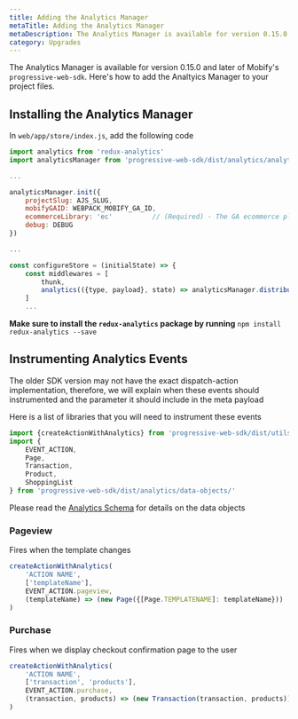 ```yaml
---
title: Adding the Analytics Manager
metaTitle: Adding the Analytics Manager
metaDescription: The Analytics Manager is available for version 0.15.0 and later of Mobify's progressive-web-sdk. Here's how to add the Analtyics Manager to your project files.
category: Upgrades
---
```

The Analytics Manager is available for version 0.15.0 and later of Mobify's `progressive-web-sdk`. Here's how to add the Analtyics Manager to your project files.

## Installing the Analytics Manager

In `web/app/store/index.js`, add the following code
```jsx
import analytics from 'redux-analytics'
import analyticsManager from 'progressive-web-sdk/dist/analytics/analytics-manager'

...

analyticsManager.init({
    projectSlug: AJS_SLUG,
    mobifyGAID: WEBPACK_MOBIFY_GA_ID,
    ecommerceLibrary: 'ec'          // (Required) - The GA ecommerce plugin to use ('ec' or 'ecommerce')
    debug: DEBUG
})

...

const configureStore = (initialState) => {
    const middlewares = [
        thunk,
        analytics(({type, payload}, state) => analyticsManager.distribute(type, payload, state))
    ]
    ...
```

**Make sure to install the `redux-analytics` package by running** `npm install
redux-analytics --save`

## Instrumenting Analytics Events

The older SDK version may not have the exact dispatch-action implementation,
therefore, we will explain when these events should instrumented and the
parameter it should include in the meta payload

Here is a list of libraries that you will need to instrument these events

```jsx
import {createActionWithAnalytics} from 'progressive-web-sdk/dist/utils/action-creation'
import {
    EVENT_ACTION,
    Page,
    Transaction,
    Product,
    ShoppingList
} from 'progressive-web-sdk/dist/analytics/data-objects/'
```
Please read the [Analytics Schema](../../../apis-and-sdks/progressive-web-sdk/analytics-integrations/legacy-analytics-manager) for
details on the data objects

### Pageview

Fires when the template changes

```jsx
createActionWithAnalytics(
    'ACTION NAME',
    ['templateName'],
    EVENT_ACTION.pageview,
    (templateName) => (new Page({[Page.TEMPLATENAME]: templateName}))
)
```

### Purchase

Fires when we display checkout confirmation page to the user

```jsx
createActionWithAnalytics(
    'ACTION NAME',
    ['transaction', 'products'],
    EVENT_ACTION.purchase,
    (transaction, products) => (new Transaction(transaction, products))
)
```


